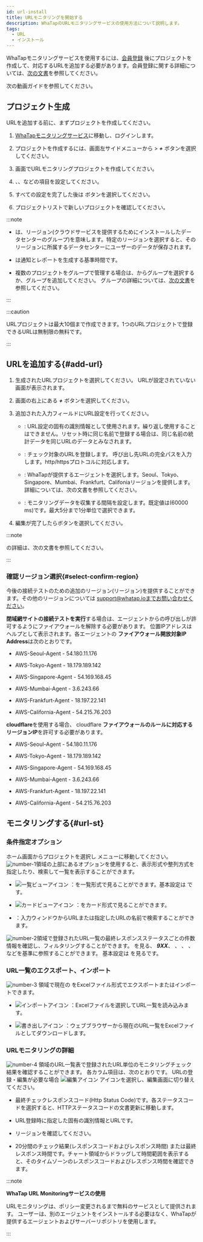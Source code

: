 ```yaml
---
id: url-install
title: URLモニタリングを開始する
description: WhaTapのURLモニタリングサービスの使用方法について説明します。
tags:
  - URL
  - インストール
---
```



WhaTapモニタリングサービスを使用するには、[会員登録](https://www.whatap.io/ja/signup/) 後にプロジェクトを作成して、対応するURLを追加する必要があります。会員登録に関する詳細については、[次の文書](../account/account-manage)を参照してください。

次の動画ガイドを参照してください。

<Youtube ko="uBa6AtXFlHk" en="uBa6AtXFlHk" ja="uBa6AtXFlHk" />

## プロジェクト生成

URLを追加する前に、まずプロジェクトを作成してください。

1. [WhaTapモニタリングサービス](https://service.whatap.io)に移動し、ログインします。

2. プロジェクトを作成するには、画面左サイドメニューから<Cmdname sid="BTN07332" className="uitext" /> > **_+_** <Cmdname sid='BTN06696' className='uitext'/>ボタンを選択してください。

3. <Cmdname sid="TTL07073" className="uitext" />画面でURLモニタリングプロジェクトを作成してください。

4. <Cmdname sid="project_name" className="uitext" />、<Cmdname sid="data_server_region" className="uitext" />、<Cmdname sid="project_time_zone" className="uitext" />などの項目を設定してください。

   <ImgLang img='url-project.png' desc='urlモニタリングプロジェクト' />

5. すべての設定を完了した後は <Cmdname sid="creating_a_project" className="uitext" /> ボタンを選択してください。

6. プロジェクトリストで新しいプロジェクトを確認してください。

:::note

- <Cmdname sid="data_server_region" className="uitext" />は、リージョン(クラウドサービスを提供するためにインストールしたデータセンターのグループ)を意味します。特定のリージョンを選択すると、そのリージョンに所属するデータセンターにユーザーのデータが保存されます。

- <Cmdname sid="project_time_zone" className="uitext" />は通知とレポートを生成する基準時間です。

- 複数のプロジェクトをグループで管理する場合は、<Cmdname sid="project_groups" className="uitext" />からグループを選択するか、グループを追加してください。 グループの詳細については、[次の文書](../project/group)を参照してください。

:::

:::caution

URLプロジェクトは最大10個まで作成できます。1つのURLプロジェクトで登録できるURLは無制限の無料です。

:::

## URLを追加する{#add-url}

1. 生成されたURLプロジェクトを選択してください。 URLが設定されていない画面が表示されます。

2. 画面の右上にある **_+_** <Cmdname sid="add_url" className="uitext" /> ボタンを選択してください。 

3. 追加された入力フィールドにURL設定を行ってください。

   <ImgLang img='url-input-field.png' desc='url入力フィールド' />

   - <Cmdname sid="name" className="uitext" />: URL設定の固有の識別情報として使用されます。繰り返し使用することはできません。リセット時に同じ名前で登録する場合は、同じ名前の統計データを同じURLのデータとみなされます。

   - <Cmdname sid="url" className="uitext" />: チェック対象のURLを登録します。 呼び出し先URLの完全パスを入力します。http/httpsプロトコルに対応します。

   - <Cmdname sid="check_location" className="uitext" />: WhaTapが提供するエージェントを選択します。Seoul、Tokyo、Singapore、Mumbai、Frankfurt、Califoniaリージョンを提供します。詳細については、<Link to="#select-confirm-region">次の文書</Link>を参照してください。

   - <Cmdname sid="collection_cycle" className="uitext" />: モニタリングデータを収集する間隔を設定します。既定値は<Cmdname sid="1_min" className="uitext" />(60000 ms)です。最大5分まで1分単位で選択できます。

4. 編集が完了したら<Cmdname sid="save" className="uitext" />ボタンを選択してください。

:::note

<Cmdname sid="event_setting" className="uitext" />の詳細は、<Link to='url-event'>次の文書</Link>を参照してください。

:::

### 確認リージョン選択{#select-confirm-region}

今後の接続テストのための追加のリージョン(リージョン)を提供することができます。その他のリージョンについては support@whatap.ioまでお問い合わせください。

**閉域網サイトの接続テストを実行**する場合は、エージェントからの呼び出しが許可するようにファイアウォールを解除する必要があります。 位置IPアドレスはヘルプとして表示されます。各エージェントの **ファイアウォール開放対象IP Address**は次のとおりです。

- AWS-Seoul-Agent - 54.180.11.176

- AWS-Tokyo-Agent - 18.179.189.142

- AWS-Singapore-Agent - 54.169.168.45

- AWS-Mumbai-Agent - 3.6.243.66

- AWS-Frankfurt-Agent - 18.197.22.141

- AWS-California-Agent - 54.215.76.203

**cloudflare**を使用する場合、 cloudflare **ファイアウォールのルールに対応するリージョンIP**を許可する必要があります。

- AWS-Seoul-Agent - 54.180.11.176

- AWS-Tokyo-Agent - 18.179.189.142

- AWS-Singapore-Agent - 54.169.168.45

- AWS-Mumbai-Agent - 3.6.243.66

- AWS-Frankfurt-Agent - 18.197.22.141

- AWS-California-Agent - 54.215.76.203 

## モニタリングする{#url-st}

<ImgLang img='url-monitoring.png' desc='URLモニタリング画面' />

### 条件指定オプション

ホーム画面からプロジェクトを選択し <Cmdname sid="url_list" className="uitext" /> メニューに移動してください。![number-1](/img/number-01.png)領域の上部にあるオプションを使用すると、表示形式や整列方式を指定したり、検索して一覧を表示することができます。

- ![一覧ビューアイコン](/img/ic-list.svg) <Cmdname sid="list_view" className="uitext" />：<Cmdname sid="url_list" className="uitext" />を一覧形式で見ることができます。基本設定は <Cmdname sid="list_view" className="uitext" />です。 

- ![カードビューアイコン](/img/ic-project.svg) <Cmdname sid="card_view" className="uitext" />：<Cmdname sid="url_list" className="uitext" />をカード形式で見ることができます。

- <Cmdname sid="search" className="uitext" />：入力ウィンドウからURLまたは指定したURLの名前で検索することができます。

![number-2](/img/number-02.png)領域で登録されたURL一覧の最終レスポンスステータスごとの件数情報を確認し、フィルタリングすることができます。 <Cmdname sid="status_total" className="uitext" /> を見る、 **_9XX_**、 <Cmdname sid="status_5xx" className="uitext" />、 <Cmdname sid="status_4xx" className="uitext" />、 <Cmdname sid="status_3xx" className="uitext" />、 <Cmdname sid="status_2xx" className="uitext" /> などを基準に参照することができます。 基本設定は <Cmdname sid="status_total" className="uitext" /> を見るです。

### URL一覧のエクスポート、インポート

![number-3](/img/number-03.png) 領域で現在の <Cmdname sid="url_list" className="uitext" />をExcelファイル形式でエクスポートまたはインポートできます。 

- ![インポートアイコン](/img/ico-import.svg) <Cmdname sid="import" className="uitext" />：Excelファイルを選択してURL一覧を読み込みます。 

- ![書き出しアイコン](/img/ico-export.svg) <Cmdname sid="export" className="uitext" />：ウェブブラウザーから現在のURL一覧をExcelファイルとしてダウンロードします。

### URLモニタリングの詳細

![number-4](/img/number-04.png) 領域のURL一覧表で登録されたURL単位のモニタリングチェック結果を確認することができます。 各カラム項目は、次のとおりです。 URLの登録・編集が必要な場合 ![編集アイコン](/img/ic-edit.svg) <Cmdname sid="edit_url" className="uitext" /> アイコンを選択し、編集画面に切り替えてください。

- <Cmdname sid="current_status" className="uitext" />

  最終チェックレスポンスコード(Http Status Code)です。各ステータスコードを選択すると、HTTPステータスコードの文書更新に移動します。

- <Cmdname sid="name_and_url" className="uitext" />

  URL登録時に指定した固有の識別情報とURLです。

- <Cmdname sid="check_region" className="uitext" />

  リージョンを確認してください。

- <Cmdname sid="elapsed" className="uitext" />

  20分間のチェック結果(レスポンスコードおよびレスポンス時間) または最終レスポンス時間です。チャート領域からドラッグして時間範囲を表示すると、そのタイムゾーンのレスポンスコードおよびレスポンス時間を確認できます。

  <ImgLang img='url-monitoring-dt.png' desc='詳細' />

:::note 

**WhaTap URL Monitoringサービスの使用**

URLモニタリングは、ポリシー変更されるまで無料のサービスとして提供されます。 ユーザーは、別のエージェントをインストールする必要はなく、WhaTapが提供するエージェントおよびサーバーリポジトリを使用します。

:::
